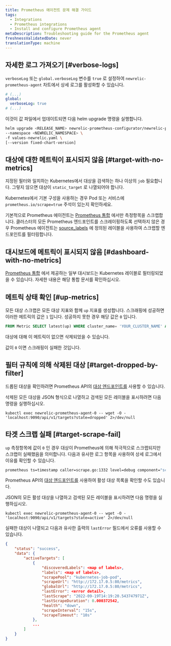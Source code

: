 ```yaml
---
title: Prometheus 에이전트 문제 해결 가이드
tags:
  - Integrations
  - Prometheus integrations
  - Install and configure Prometheus agent
metaDescription: Troubleshooting guide for the Prometheus agent
freshnessValidatedDate: never
translationType: machine
---
```


## 자세한 로그 가져오기 [#verbose-logs]

`verboseLog` 또는 `global.verboseLog` 변수를 `true` 로 설정하여 `newrelic-prometheus-agent` 차트에서 상세 로그를 활성화할 수 있습니다.

```yaml
# (...)
global:
  verboseLog: true
# (...)
```

이것이 값 파일에서 업데이트되면 다음 helm upgrade 명령을 실행합니다.

```bash
helm upgrade <RELEASE_NAME> newrelic-prometheus-configurator/newrelic-prometheus-agent \
--namespace <NEWRELIC_NAMESPACE> \
-f values-newrelic.yaml \
[--version fixed-chart-version]
```

## 대상에 대한 메트릭이 표시되지 않음 [#target-with-no-metrics]

지정된 필터와 일치하는 Kubernetes에서 대상을 검색하는 하나 이상의 `job` 필요합니다. 그렇지 않으면 대상이 `static_target` 로 나열되어야 합니다.

Kubernetes에서 기본 구성을 사용하는 경우 Pod 또는 서비스에 `prometheus.io/scrape=true` 주석이 있는지 확인하세요.

기본적으로 Prometheus 에이전트는 [Prometheus 통합](/docs/infrastructure/prometheus-integrations/integrations-list/integrations-list-intro) 에서만 측정항목을 스크랩합니다. 클러스터의 모든 Prometheus 엔드포인트를 스크레이핑하도록 선택하지 않은 경우 Prometheus 에이전트는 [source_labels](https://github.com/newrelic/newrelic-prometheus-configurator/blob/main/charts/newrelic-prometheus-agent/values.yaml) 에 정의된 레이블을 사용하여 스크랩할 엔드포인트를 필터링합니다.

## 대시보드에 메트릭이 표시되지 않음 [#dashboard-with-no-metrics]

[Prometheus 통합](/docs/infrastructure/prometheus-integrations/integrations-list/integrations-list-intro) 에서 제공하는 일부 대시보드는 Kubernetes 레이블로 필터링되었을 수 있습니다. 자세한 내용은 해당 통합 문서를 확인하십시오.

## 메트릭 상태 확인 [#up-metrics]

모든 대상 스크랩은 모든 대상 지표와 함께 `up` 지표를 생성합니다. 스크래핑에 성공하면 이러한 메트릭의 값은 `1` 입니다. 성공하지 못한 경우 해당 값은 `0` 입니다.

```SQL
FROM Metric SELECT latest(up) WHERE cluster_name= 'YOUR_CLUSTER_NAME' AND pod = 'TARGET_POD_NAME' TIMESERIES
```

대상에 대해 이 메트릭이 없으면 삭제되었을 수 있습니다.

값이 `0` 이면 스크래핑이 실패한 것입니다.

## 필터 규칙에 의해 삭제된 대상 [#target-dropped-by-filter]

드롭된 대상을 확인하려면 Prometheus API의 [대상 엔드포인트를](https://prometheus.io/docs/prometheus/latest/querying/api/#targets) 사용할 수 있습니다.

삭제된 모든 대상을 JSON 형식으로 나열하고 검색된 모든 레이블을 표시하려면 다음 명령을 실행하십시오.

```shell
kubectl exec newrelic-prometheus-agent-0 -- wget -O - 'localhost:9090/api/v1/targets?state=dropped' 2>/dev/null
```

## 타겟 스크랩 실패 [#target-scrape-fail]

`up` 측정항목에 값이 `0` 인 경우 대상이 Prometheus에 의해 적극적으로 스크랩되지만 스크랩이 실패했음을 의미합니다. 다음과 유사한 로그 항목을 사용하여 상세 로그에서 이유를 확인할 수 있습니다.

```bash
prometheus ts=timestamp caller=scrape.go:1332 level=debug component="scrape manager" scrape_pool=kubernetes-job-pod target=http://1.2.3.4:80/metrics msg="<error>" err="<error detail>"
```

Prometheus API의 [대상 엔드포인트를](https://prometheus.io/docs/prometheus/latest/querying/api/#targets) 사용하여 활성 대상 목록을 확인할 수도 있습니다.

JSON의 모든 활성 대상을 나열하고 검색된 모든 레이블을 표시하려면 다음 명령을 실행하십시오.

```shell
kubectl exec newrelic-prometheus-agent-0 -- wget -O - 'localhost:9090/api/v1/targets?state=active' 2>/dev/null
```

실패한 대상이 나열되고 다음과 유사한 출력의 `lastError` 필드에서 오류를 사용할 수 있습니다.

```json
{
    "status": "success",
    "data": {
        "activeTargets": [
            {
                "discoveredLabels": <map of labels>,
                "labels": <map of labels>,
                "scrapePool": "kubernetes-job-pod",
                "scrapeUrl": "http://172.17.0.5:80/metrics",
                "globalUrl": "http://172.17.0.5:80/metrics",
                "lastError": <error detail>,
                "lastScrape": "2022-09-19T14:19:20.543747971Z",
                "lastScrapeDuration": 0.000372542,
                "health": "down",
                "scrapeInterval": "15s",
                "scrapeTimeout": "10s"
            },
            ...
        ]
    }
}
```